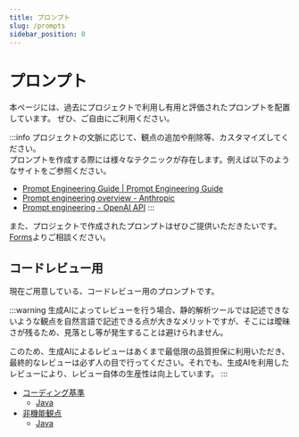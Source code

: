 ```yaml
---
title: プロンプト
slug: /prompts
sidebar_position: 0
---
```


# プロンプト

本ページには、過去にプロジェクトで利用し有用と評価されたプロンプトを配置しています。
ぜひ、ご自由にご利用ください。

:::info
プロジェクトの文脈に応じて、観点の追加や削除等、カスタマイズしてください。  
プロンプトを作成する際には様々なテクニックが存在します。例えば以下のようなサイトをご参照ください。

- [Prompt Engineering Guide | Prompt Engineering Guide](https://www.promptingguide.ai/jp)
- [Prompt engineering overview - Anthropic](https://docs.anthropic.com/en/docs/build-with-claude/prompt-engineering/overview)
- [Prompt engineering - OpenAI API](https://platform.openai.com/docs/guides/prompt-engineering)
:::

また、プロジェクトで作成されたプロンプトはぜひご提供いただきたいです。[Forms](https://forms.office.com/r/TZCDzPHEZQ)よりご相談ください。

## コードレビュー用

現在ご用意している、コードレビュー用のプロンプトです。  

:::warning
生成AIによってレビューを行う場合、静的解析ツールでは記述できないような観点を自然言語で記述できる点が大きなメリットですが、そこには曖昧さが残るため、見落とし等が発生することは避けられません。

このため、生成AIによるレビューはあくまで最低限の品質担保に利用いただき、最終的なレビューは必ず人の目で行ってください。それでも、生成AIを利用したレビューにより、レビュー自体の生産性は向上しています。
:::

- [コーディング基準](/prompts/code_standards/)
  - [Java](/prompts/code_standards/java)
- [非機能観点](/prompts/non_functional)
  - [Java](/prompts/non_functional/java)
